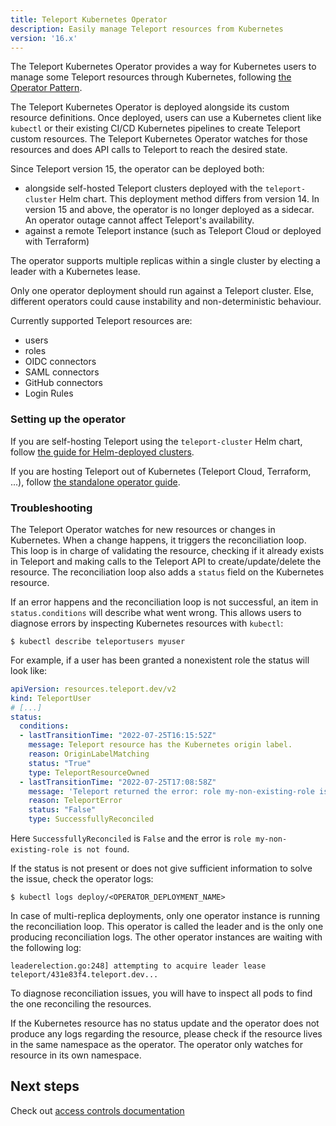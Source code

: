 ```yaml
---
title: Teleport Kubernetes Operator
description: Easily manage Teleport resources from Kubernetes
version: '16.x'
---
```


The Teleport Kubernetes Operator provides a way for Kubernetes users to manage some Teleport resources through
Kubernetes, following [the Operator Pattern](https://kubernetes.io/docs/concepts/extend-kubernetes/operator/).

The Teleport Kubernetes Operator is deployed alongside its custom resource definitions. Once deployed, users
can use a Kubernetes client like `kubectl` or their existing CI/CD Kubernetes pipelines to create Teleport
custom resources. The Teleport Kubernetes Operator watches for those resources and does API calls to Teleport to
reach the desired state.

Since Teleport version 15, the operator can be deployed both:

- alongside self-hosted Teleport clusters deployed with the `teleport-cluster` Helm chart.
  This deployment method differs from version 14. In version 15 and above, the operator
  is no longer deployed as a sidecar. An operator outage cannot affect Teleport's availability.
- against a remote Teleport instance (such as Teleport Cloud or deployed with Terraform)

The operator supports multiple replicas within a single cluster by electing a
leader with a Kubernetes lease.

<Warning>
  Only one operator deployment should run against a Teleport cluster. Else, different operators
  could cause instability and non-deterministic behaviour.
</Warning>

Currently supported Teleport resources are:

- users
- roles
- OIDC connectors
- SAML connectors
- GitHub connectors
- Login Rules

### Setting up the operator

If you are self-hosting Teleport using the `teleport-cluster` Helm chart,
follow [the guide for Helm-deployed clusters](/docs/ver/16.x/management/dynamic-resources/teleport-operator-helm).

If you are hosting Teleport out of Kubernetes (Teleport Cloud, Terraform, ...),
follow [the standalone operator guide](/docs/ver/16.x/management/dynamic-resources/teleport-operator-standalone).

### Troubleshooting

The Teleport Operator watches for new resources or changes in Kubernetes.
When a change happens, it triggers the reconciliation loop. This loop is in
charge of validating the resource, checking if it already exists in Teleport
and making calls to the Teleport API to create/update/delete the resource.
The reconciliation loop also adds a `status` field on the Kubernetes resource.

If an error happens and the reconciliation loop is not successful, an item in
`status.conditions` will describe what went wrong. This allows users to diagnose
errors by inspecting Kubernetes resources with `kubectl`:

```code
$ kubectl describe teleportusers myuser
```

For example, if a user has been granted a nonexistent role the status will look like:

```yaml
apiVersion: resources.teleport.dev/v2
kind: TeleportUser
# [...]
status:
  conditions:
  - lastTransitionTime: "2022-07-25T16:15:52Z"
    message: Teleport resource has the Kubernetes origin label.
    reason: OriginLabelMatching
    status: "True"
    type: TeleportResourceOwned
  - lastTransitionTime: "2022-07-25T17:08:58Z"
    message: 'Teleport returned the error: role my-non-existing-role is not found'
    reason: TeleportError
    status: "False"
    type: SuccessfullyReconciled
```

Here `SuccessfullyReconciled` is `False` and the error is `role my-non-existing-role is not found`.

If the status is not present or does not give sufficient information to solve
the issue, check the operator logs:

```shell
$ kubectl logs deploy/<OPERATOR_DEPLOYMENT_NAME>
```

<Note>
  In case of multi-replica deployments, only one operator instance is running
  the reconciliation loop. This operator is called the leader and is the only
  one producing reconciliation logs. The other operator instances are waiting
  with the following log:

  ```
  leaderelection.go:248] attempting to acquire leader lease teleport/431e83f4.teleport.dev...
  ```

  To diagnose reconciliation issues, you will have to inspect all pods to find
  the one reconciling the resources.
</Note>

If the Kubernetes resource has no status update and the operator does not produce
any logs regarding the resource, please check if the resource lives in the same
namespace as the operator.  The operator only watches for resource in its own namespace.

## Next steps

Check out [access controls documentation](/docs/ver/16.x/access-controls/introduction)
